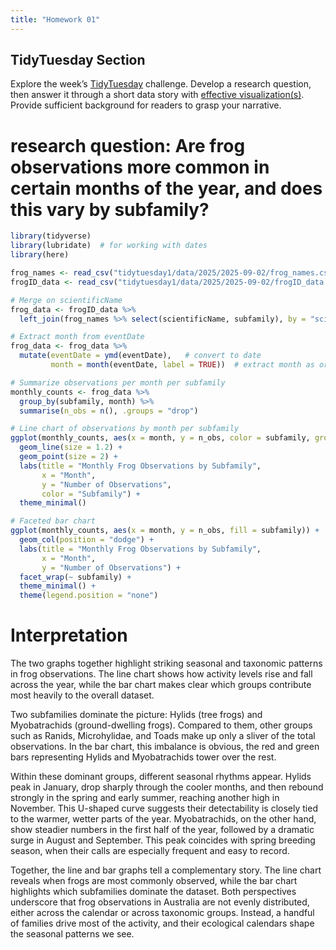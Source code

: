 ```yaml
---
title: "Homework 01"
---
```



## TidyTuesday Section

Explore the week's [TidyTuesday](https://github.com/rfordatascience/tidytuesday) challenge. Develop a research question, then answer it through a short data story with [effective visualization(s)]({{< var effective-viz-url >}}).  Provide sufficient background for readers to grasp your narrative.

# research question: Are frog observations more common in certain months of the year, and does this vary by subfamily?
```r
library(tidyverse)
library(lubridate)  # for working with dates
library(here)

```
```r
frog_names <- read_csv("tidytuesday1/data/2025/2025-09-02/frog_names.csv")
frogID_data <- read_csv("tidytuesday1/data/2025/2025-09-02/frogID_data.csv")
```


```r
# Merge on scientificName
frog_data <- frogID_data %>%
  left_join(frog_names %>% select(scientificName, subfamily), by = "scientificName")

```

```r
# Extract month from eventDate
frog_data <- frog_data %>%
  mutate(eventDate = ymd(eventDate),   # convert to date
         month = month(eventDate, label = TRUE))  # extract month as ordered factor

```


```r
# Summarize observations per month per subfamily
monthly_counts <- frog_data %>%
  group_by(subfamily, month) %>%
  summarise(n_obs = n(), .groups = "drop")

```


```r
# Line chart of observations by month per subfamily
ggplot(monthly_counts, aes(x = month, y = n_obs, color = subfamily, group = subfamily)) +
  geom_line(size = 1.2) +
  geom_point(size = 2) +
  labs(title = "Monthly Frog Observations by Subfamily",
       x = "Month",
       y = "Number of Observations",
       color = "Subfamily") +
  theme_minimal()

```

```r
# Faceted bar chart
ggplot(monthly_counts, aes(x = month, y = n_obs, fill = subfamily)) +
  geom_col(position = "dodge") +
  labs(title = "Monthly Frog Observations by Subfamily",
       x = "Month",
       y = "Number of Observations") +
  facet_wrap(~ subfamily) +
  theme_minimal() +
  theme(legend.position = "none")

```

# Interpretation
The two graphs together highlight striking seasonal and taxonomic patterns in frog observations. The line chart shows how activity levels rise and fall across the year, while the bar chart makes clear which groups contribute most heavily to the overall dataset.

Two subfamilies dominate the picture: Hylids (tree frogs) and Myobatrachids (ground-dwelling frogs). Compared to them, other groups such as Ranids, Microhylidae, and Toads make up only a sliver of the total observations. In the bar chart, this imbalance is obvious, the red and green bars representing Hylids and Myobatrachids tower over the rest.

Within these dominant groups, different seasonal rhythms appear. Hylids peak in January, drop sharply through the cooler months, and then rebound strongly in the spring and early summer, reaching another high in November. This U-shaped curve suggests their detectability is closely tied to the warmer, wetter parts of the year. Myobatrachids, on the other hand, show steadier numbers in the first half of the year, followed by a dramatic surge in August and September. This peak coincides with spring breeding season, when their calls are especially frequent and easy to record.

Together, the line and bar graphs tell a complementary story. The line chart reveals when frogs are most commonly observed, while the bar chart highlights which subfamilies dominate the dataset. Both perspectives underscore that frog observations in Australia are not evenly distributed, either across the calendar or across taxonomic groups. Instead, a handful of families drive most of the activity, and their ecological calendars shape the seasonal patterns we see.
